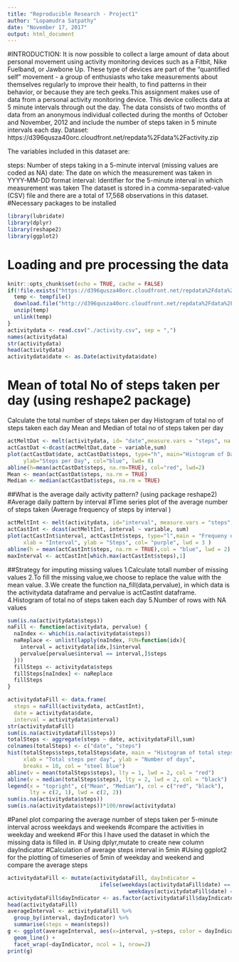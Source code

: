 ```yaml
---
title: "Reproducible Research - Project1"
author: "Lopamudra Satpathy"
date: "November 17, 2017"
output: html_document
---
```

#INTRODUCTION:
It is now possible to collect a large amount of data about personal movement using activity monitoring devices such as a Fitbit, Nike Fuelband, or Jawbone Up. These type of devices are part of the "quantified self" movement - a group of enthusiasts who take measurements about themselves regularly to improve their health, to find patterns in their behavior, or because they are tech geeks.This assignment makes use of data from a personal activity monitoring device. This device collects data at 5 minute intervals through out the day. The data consists of two months of data from an anonymous individual collected during the months of October and November, 2012 and include the number of steps taken in 5 minute intervals each day.
Dataset: https://d396qusza40orc.cloudfront.net/repdata%2Fdata%2Factivity.zip

The variables included in this dataset are:

steps: Number of steps taking in a 5-minute interval (missing values are coded as NA)
date: The date on which the measurement was taken in YYYY-MM-DD format
interval: Identifier for the 5-minute interval in which measurement was taken
The dataset is stored in a comma-separated-value (CSV) file and there are a total of 17,568 observations in this dataset.
#Necessary packages to be installed
```r
library(lubridate)
library(dplyr)
library(reshape2)
library(ggplot2)

```

# Loading and pre processing the data
```r
knitr::opts_chunk$set(echo = TRUE, cache = FALSE)
if(!file.exists("https://d396qusza40orc.cloudfront.net/repdata%2Fdata%2Factivity.zip")) {
  temp <- tempfile()
  download.file("http://d396qusza40orc.cloudfront.net/repdata%2Fdata%2Factivity.zip",temp)
  unzip(temp)
  unlink(temp)
}
activitydata <- read.csv("./activity.csv", sep = ",")
names(activitydata)
str(activitydata)
head(activitydata)
activitydata$date <- as.Date(activitydata$date)
```
# Mean of total No of steps taken per day (using reshape2 package)
Calculate the total number of steps taken per day
Histogram of total no of steps taken each day
Mean and Median of total no of steps taken per day
```r

actMeltDat <- melt(activitydata, id= "date",measure.vars = "steps", na.rm = TRUE)
actCastDat <-dcast(actMeltDat,date ~ variable,sum)
plot(actCastDat$date, actCastDat$steps, type="h", main="Histogram of Daily Steps", xlab="Date", 
     ylab="Steps per Day", col="blue", lwd= 8)
abline(h=mean(actCastDat$steps, na.rm=TRUE), col="red", lwd=2)
Mean <- mean(actCastDat$steps, na.rm = TRUE)
Median <- median(actCastDat$steps, na.rm = TRUE)

```
##What is the average daily activity pattern? (using package reshape2)
#Average daily pattern by interval
#Time series plot of the average number of steps taken (Average frequency of steps by interval )
```r
actMeltInt <- melt(activitydata, id="interval", measure.vars = "steps", na.rm = TRUE)
actCastInt <- dcast(actMeltInt, interval ~ variable, sum)
plot(actCastInt$interval, actCastInt$steps, type="l",main = "Frequeny of steps per interval",
     xlab = "Interval", ylab = "Steps", col= "purple", lwd = 3 )
abline(h = mean(actCastInt$steps, na.rm = TRUE),col = "blue", lwd = 2)
maxInterval <- actCastInt[which.max(actCastInt$steps),1]

```
##Strategy for imputing missing values
1.Calculate totall number of missing values
2.To fill the missing value,we choose to replace the value with the mean value.
3.We create the function na_fill(data,pervalue), in which data is the activitydata dataframe and pervalue is 
actCastInt dataframe.
4.Histogram of total no of steps taken each day
5.Number of rows with NA values
```r
sum(is.na(activitydata$steps))
naFill <- function(activitydata, pervalue) {
  naIndex <- which(is.na(activitydata$steps))
  naReplace <- unlist(lapply(naIndex, FUN=function(idx){
    interval = activitydata[idx,]$interval
    pervalue[pervalue$interval == interval,]$steps
  }))
  fillSteps <- activitydata$steps
  fillSteps[naIndex] <- naReplace
  fillSteps
}

activitydataFill <- data.frame(  
  steps = naFill(activitydata, actCastInt),  
  date = activitydata$date,  
  interval = activitydata$interval)
str(activitydataFill)
sum(is.na(activitydataFill$steps))
totalSteps <- aggregate(steps ~ date, activitydataFill,sum)
colnames(totalSteps) <- c("date", "steps")
hist(totalSteps$steps,totalSteps$date, main = "Histogram of total steps taken per day", 
     xlab = "Total steps per day", ylab = "Number of days", 
     breaks = 10, col = "steel blue")
abline(v = mean(totalSteps$steps), lty = 1, lwd = 2, col = "red")
abline(v = median(totalSteps$steps), lty = 2, lwd = 2, col = "black")
legend(x = "topright", c("Mean", "Median"), col = c("red", "black"), 
       lty = c(2, 1), lwd = c(2, 2))
sum(is.na(activitydata$steps))
sum(is.na(activitydata$steps))*100/nrow(activitydata)
```
#Panel plot comparing the average number of steps taken per 5-minute interval across weekdays and weekends
#compare the activities in weekday and weekend 
#For this I have used the dataset in which the missing data is filled in.
# Using dplyr,mutate to create new column dayIndicator
#Calculation of average steps interval in 5min 
#Using ggplot2 for the plotting of timeseries of 5min of weekday and weekend and compare the average steps
```r
activitydataFill <- mutate(activitydataFill, dayIndicator = 
                             ifelse(weekdays(activitydataFill$date) == "Saturday" | 
                                      weekdays(activitydataFill$date) == "Sunday", "weekend", "weekday"))
activitydataFill$dayIndicator <- as.factor(activitydataFill$dayIndicator)
head(activitydataFill) 
averageInterval <- activitydataFill %>%
  group_by(interval, dayIndicator) %>%
  summarise(steps = mean(steps))
g <- ggplot(averageInterval, aes(x=interval, y=steps, color = dayIndicator)) +
  geom_line() +
  facet_wrap(~dayIndicator, ncol = 1, nrow=2)
print(g)
```


